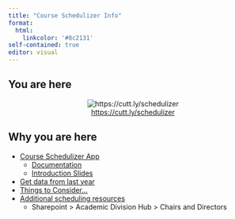 ```yaml
---
title: "Course Schedulizer Info"
format: 
  html:
    linkcolor: '#8c2131'
self-contained: true
editor: visual
---
```




## You are here

<style>
div.centered {
  text-align: center;
}
</style>

::: {.centered}

![<https://cutt.ly/schedulizer>](images/schedulizer-qr.svg)

:::

## Why you are here

* [Course Schedulizer App](https://senior-knights.github.io/course-schedulizer/#/)
    * [Documentation](using-schedulizer.html)
    * [Introduction Slides](schedulizer-slides.html)
* [Get data from last year](https://reports.calvin.edu/Reports/report/Departmental%20Reports/Course%20Section%20Report)
* [Things to Consider...](scheduling-tips.html)
* [Additional scheduling resources](https://calvincollege.sharepoint.com/sites/academics/SitePages/Chairs-&-Directors.aspx)
    *  Sharepoint > Academic Division Hub > Chairs and Directors

<!-- * [Schedule Report (WIP)](data/workday/Schedule-Data-Entry.html) -->